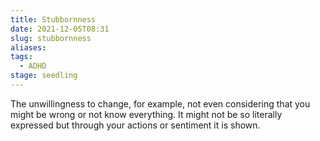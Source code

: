 ```yaml
---
title: Stubbornness
date: 2021-12-05T08:31
slug: stubbornness
aliases:
tags:
  - ADHD
stage: seedling
---
```



The unwillingness to change, for example, not even considering that you might be wrong or not know everything. It might not be so literally expressed but through your actions or sentiment it is shown.

<StillGrowing />
